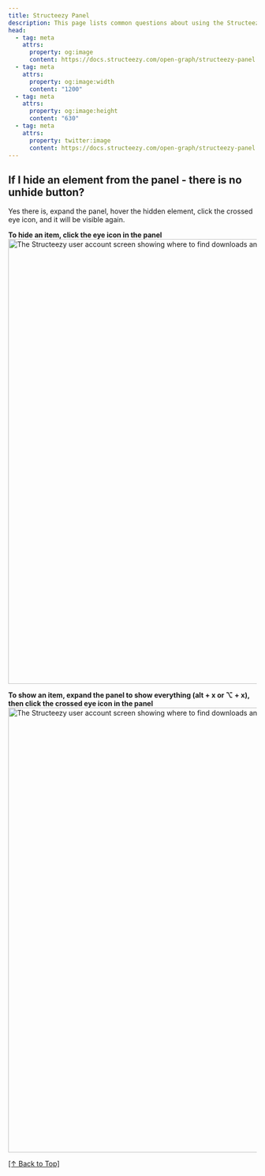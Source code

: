 ```yaml
---
title: Structeezy Panel
description: This page lists common questions about using the Structeezy panel in Bricks editor.
head:
  - tag: meta
    attrs:
      property: og:image
      content: https://docs.structeezy.com/open-graph/structeezy-panel.png
  - tag: meta
    attrs:
      property: og:image:width
      content: "1200"
  - tag: meta
    attrs:
      property: og:image:height
      content: "630"
  - tag: meta
    attrs:
      property: twitter:image
      content: https://docs.structeezy.com/open-graph/structeezy-panel.png
---
```



## If I hide an element from the panel - there is no unhide button?

Yes there is, expand the panel, hover the hidden element, click the crossed eye icon, and it will be visible again.

**To hide an item, click the eye icon in the panel**
<Image
  src={hide}
  alt="The Structeezy user account screen showing where to find downloads and license key in the order informations."
  format="avif"
  quality="mid"
  width="900"
/>

**To show an item, expand the panel to show everything (alt + x or ⌥ + x), then click the crossed eye icon in the panel**
<Image
  src={show}
  alt="The Structeezy user account screen showing where to find downloads and license key in the order informations."
  format="avif"
  quality="mid"
  width="900"
/>

[[↑ Back to Top]](#top)
